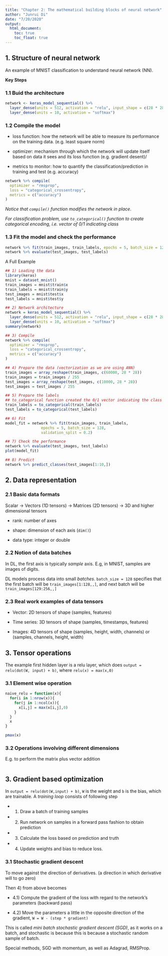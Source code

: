 ```yaml
---
title: "Chapter 2: The mathematical building blocks of neural network"
author: "Junrui Di"
date: "7/20/2020"
output:
  html_document:
    toc: true
    toc_float: true
---
```


## 1. Structure of neural network

An example of MNIST classification to understand neural network (NN).

__Key Steps__

### 1.1 Buid the architecture
```r
network <- keras_model_sequential() %>%
  layer_dense(units = 512, activation = "relu", input_shape = c(28 * 28)) %>%
  layer_dense(units = 10, activation = "softmax")
```

### 1.2 Compile the model

* loss function: how the network will be able to measure its performance on the training data. (e.g. least square norm)

* optimizer: mechanism through which the network will update itself based on data it sees and its loss function  (e.g. gradient desent)/ 

* metrics to monitor: how to quantify the classification/prediction in training and test (e.g. accuracy)

```r
network %>% compile(
  optimizer = "rmsprop",
  loss = "categorical_crossentropy",
  metrics = c("accuracy")
)
```

_Notice that `compile()` function modifies the network in place_.

_For classification problem, use `to_categorical()` function to create categorical encoding, i.e. vector of 0/1 indicating class_


### 1.3 Fit the model and check the performance

```r
network %>% fit(train_images, train_labels, epochs = 5, batch_size = 128)
network %>% evaluate(test_images, test_labels)
```

A Full Example
```r
## 1) Loading the data
library(keras)
mnist = dataset_mnist()
train_images = mnist$train$x
train_labels = mnist$train$y
test_images = mnist$test$x
test_labels = mnist$test$y

## 2) Network architecture
network = keras_model_sequential() %>%
  layer_dense(units = 512, activation = "relu", input_shape = c(28 * 28)) %>%
  layer_dense(units = 10, activation = "softmax")
summary(network)

## 3) Compile
network %>% compile(
  optimizer = "rmsprop",
  loss = "categorical_crossentropy",
  metrics = c("accuracy")
)

## 4) Prepare the data (vectorization as we are using ANN)
train_images = array_reshape(train_images, c(60000, 28 * 28))
train_images = train_images / 255
test_images = array_reshape(test_images, c(10000, 28 * 28)) 
test_images = test_images / 255

## 5) Prepare the labels
## to_categorical function created the 0/1 vector indicating the class
train_labels = to_categorical(train_labels)
test_labels = to_categorical(test_labels)

## 6) Fit
model_fit = network %>% fit(train_images, train_labels, 
                epochs = 5, batch_size = 128,
                validation_split = 0.2)

## 7) Check the performance
network %>% evaluate(test_images, test_labels)
plot(model_fit)

## 8) Predict
network %>% predict_classes(test_images[1:10,])
```

## 2. Data representation

### 2.1 Basic data formats
Scalar -> Vectors (1D tensors) -> Matrices (2D tensors) -> 3D and higher dimensional tensors

* rank: number of axes

* shape: dimension of each axis (`dim()`)

* data type: integer or double

### 2.2 Notion of data batches

In DL, the first axis is typically _sample_ axis. E.g, in MNIST, samples are images of digits. 

DL models process data into small _batches_. `batch_size = 128` specifies that the first batch will be `train_images[1:128,,]`, and next batch will be `train_images[129:256,,]`

### 2.3 Real work examples of data tensors

* Vector: 2D tensors of shape (samples, features)

* Time series:  3D tensors of shape (samples, timestamps, features)

* Images: 4D tensors of shape (samples, height, width, channels) or (samples, channels, height, width)

## 3. Tensor operations

The example first hidden layer is a relu layer, which does `output = relu(dot(W, input) + b)`, where `relu(x) = max(x,0)`

### 3.1 Element wise operation

```r
naive_relu = function(x){
  for(i in 1:nrow(x)){
    for(j in 1:ncol(x)){
      x[i,j] = max(x[i,j],0)
    }
  }
  x
}

pmax(x)
```

### 3.2 Operations involving different dimensions

E.g. to perform the matrix plus vector addition

```r

```

## 3. Gradient based optimization

In `output = relu(dot(W,input) + b)`, `W` is the weight and `b` is the bias, which are trainable. A _training loop_ consists of following step

* 1) Draw a batch of training samples

* 2) Run network on samples in a forward pass fashion to obtain prediction

* 3) Calculate the loss based on prediction and truth

* 4) Update weights and bias to reduce loss. 


### 3.1 Stochastic gradient descent 

To move against the direction of derivatives. (a direction in which derivative will to go zero)

Then 4) from above becomes

* 4.1) Compute the gradient of the loss with regard to the network's parameters (backward pass)

* 4.2) Move the parameters a little in the opposite direction of the gradient, `W = W - (step * gradient)`

This is called _mini batch stochastic gradient descent (SGD)_, as it works on a batch, and stochastic is because this is because a stochastic random sample of batch. 

Special methods, SGD with momentum, as well as Adagrad, RMSProp. 


